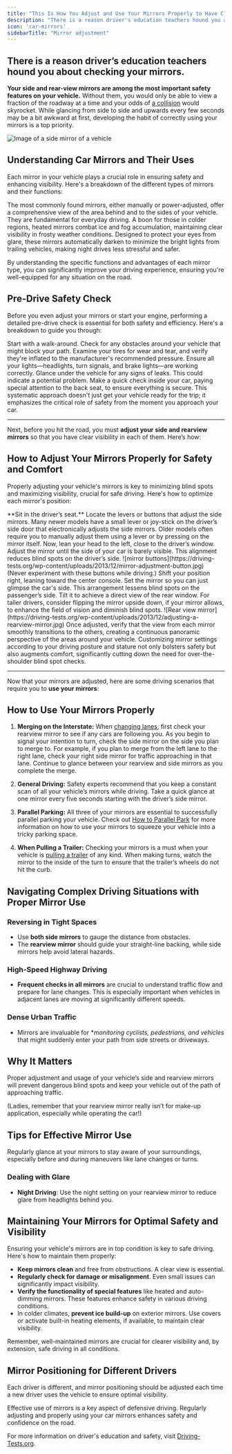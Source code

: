 ```yaml
---
title: "This Is How You Adjust and Use Your Mirrors Properly to Have Clear Visibility"
description: "There is a reason driver's education teachers hound you about checking your mirrors. Learn how to have clear visibility and use mirrors correctly!"
icon: 'car-mirrors'
sidebarTitle: "Mirror adjustment"
---
```


## There is a reason driver’s education teachers hound you about checking your mirrors.

**Your side and rear-view mirrors are among the most important safety features on your vehicle.** Without them, you would only be able to view a fraction of the roadway at a time and your odds of [a collision](https://driving-tests.org/beginner-drivers/top-defensive-driving-tips/) would skyrocket. While glancing from side to side and upwards every few seconds may be a bit awkward at first, developing the habit of correctly using your mirrors is a top priority.

![Image of a side mirror of a vehicle](https://driving-tests.org/wp-content/uploads/2013/12/car-mirror.jpg)

## Understanding Car Mirrors and Their Uses
Each mirror in your vehicle plays a crucial role in ensuring safety and enhancing visibility. Here's a breakdown of the different types of mirrors and their functions:

<Tabs>
  <Tab title="Standard Mirrors">
    The most commonly found mirrors, either manually or power-adjusted, offer a comprehensive view of the area behind and to the sides of your vehicle. They are fundamental for everyday driving.
  </Tab>
  <Tab title="Heated Mirrors">
    A boon for those in colder regions, heated mirrors combat ice and fog accumulation, maintaining clear visibility in frosty weather conditions.
  </Tab>
  <Tab title="Auto-Dimming Mirrors">
    Designed to protect your eyes from glare, these mirrors automatically darken to minimize the bright lights from trailing vehicles, making night drives less stressful and safer.
  </Tab>
</Tabs>

<Tip>By understanding the specific functions and advantages of each mirror type, you can significantly improve your driving experience, ensuring you're well-equipped for any situation on the road.</Tip>



## Pre-Drive Safety Check
Before you even adjust your mirrors or start your engine, performing a detailed pre-drive check is essential for both safety and efficiency. Here's a breakdown to guide you through:

<Steps>
  <Step title="Inspect the Surroundings">
    Start with a walk-around. Check for any obstacles around your vehicle that might block your path.
  </Step>
  <Step title="Tire and Pressure Check">
    Examine your tires for wear and tear, and verify they're inflated to the manufacturer's recommended pressure.
  </Step>
  <Step title="Light Inspection">
    Ensure all your lights—headlights, turn signals, and brake lights—are working correctly.
  </Step>
  <Step title="Look for Leaks">
    Glance under the vehicle for any signs of leaks. This could indicate a potential problem.
  </Step>
  <Step title="Secure the Interior">
    Make a quick check inside your car, paying special attention to the back seat, to ensure everything is secure.
  </Step>
</Steps>
This systematic approach doesn't just get your vehicle ready for the trip; it emphasizes the critical role of safety from the moment you approach your car.

---

Next, before you hit the road, you must **adjust your side and rearview mirrors** so that you have clear visibility in each of them. Here’s how:

## How to Adjust Your Mirrors Properly for Safety and Comfort

Properly adjusting your vehicle's mirrors is key to minimizing blind spots and maximizing visibility, crucial for safe driving. Here's how to optimize each mirror's position:

<Steps>
  <Step title="Driver’s Side Mirror">
    **Sit in the driver’s seat.** Locate the levers or buttons that adjust the side mirrors. Many newer models have a small lever or joy-stick on the driver’s side door that electronically adjusts the side mirrors. Older models often require you to manually adjust them using a lever or by pressing on the mirror itself. 
    Now, lean your head to the left, close to the driver’s window. Adjust the mirror until the side of your car is barely visible. This alignment reduces blind spots on the driver’s side.
    ![mirror buttons](https://driving-tests.org/wp-content/uploads/2013/12/mirror-adjustment-button.jpg)
    (Never experiment with these buttons while driving.) 
  </Step>
  <Step title="Passenger’s Side Mirror">
    Shift your position right, leaning toward the center console. Set the mirror so you can just glimpse the car's side. This arrangement lessens blind spots on the passenger’s side.
  </Step>
  <Step title="Rearview Mirror">
    Tilt it to achieve a direct view of the rear window. For taller drivers, consider flipping the mirror upside down, if your mirror allows, to enhance the field of vision and diminish blind spots.
       ![Rear view mirror](https://driving-tests.org/wp-content/uploads/2013/12/adjusting-a-rearview-mirror.jpg)
  </Step>
  <Step title="Comprehensive Check">
    Once adjusted, verify that the view from each mirror smoothly transitions to the others, creating a continuous panoramic perspective of the areas around your vehicle.
  </Step>
</Steps>
Customizing mirror settings according to your driving posture and stature not only bolsters safety but also augments comfort, significantly cutting down the need for over-the-shoulder blind spot checks.

---

Now that your mirrors are adjusted, here are some driving scenarios that require you to **use your mirrors**:

## How to Use Your Mirrors Properly

1. **Merging on the Interstate:** When [changing lanes](https://driving-tests.org/beginner-drivers/common-errors-when-changing-lanes/), first check your rearview mirror to see if any cars are following you. As you begin to signal your intention to turn, check the side mirror on the side you plan to merge to. For example, if you plan to merge from the left lane to the right lane, check your right side mirror for traffic approaching in that lane. Continue to glance between your rearview and side mirrors as you complete the merge.

2. **General Driving:** Safety experts recommend that you keep a constant scan of all your vehicle’s mirrors while driving. Take a quick glance at one mirror every five seconds starting with the driver’s side mirror.

3. **Parallel Parking:** All three of your mirrors are essential to successfully parallel parking your vehicle. Check out [How to Parallel Park](#) for more information on how to use your mirrors to squeeze your vehicle into a tricky parking space.

4. **When Pulling a Trailer:** Checking your mirrors is a must when your vehicle is [pulling a trailer](https://driving-tests.org/beginner-drivers/how-to-drive-with-a-trailer/) of any kind. When making turns, watch the mirror to the inside of the turn to ensure that the trailer’s wheels do not hit the curb.

## Navigating Complex Driving Situations with Proper Mirror Use

### Reversing in Tight Spaces
- Use **both side mirrors** to gauge the distance from obstacles.
- The **rearview mirror** should guide your straight-line backing, while side mirrors help avoid lateral hazards.
### High-Speed Highway Driving
- **Frequent checks in all mirrors** are crucial to understand traffic flow and prepare for lane changes. This is especially important when vehicles in adjacent lanes are moving at significantly different speeds.
### Dense Urban Traffic
- Mirrors are invaluable for **monitoring cyclists, pedestrians, and vehicles* that might suddenly enter your path from side streets or driveways.

## Why It Matters
Proper adjustment and usage of your vehicle’s side and rearview mirrors will prevent dangerous blind spots and keep your vehicle out of the path of approaching traffic.

(Ladies, remember that your rearview mirror really isn’t for make-up application, especially while operating the car!)

## Tips for Effective Mirror Use

<Tip title="Regular Checks">
Regularly glance at your mirrors to stay aware of your surroundings, especially before and during maneuvers like lane changes or turns.
</Tip>

### Dealing with Glare

- **Night Driving**: Use the night setting on your rearview mirror to reduce glare from headlights behind you.

## Maintaining Your Mirrors for Optimal Safety and Visibility

Ensuring your vehicle's mirrors are in top condition is key to safe driving. Here's how to maintain them properly:

- **Keep mirrors clean** and free from obstructions. A clear view is essential.
- **Regularly check for damage or misalignment**. Even small issues can significantly impact visibility.
- **Verify the functionality of special features** like heated and auto-dimming mirrors. These features enhance safety in various driving conditions.
- In colder climates, **prevent ice build-up** on exterior mirrors. Use covers or activate built-in heating elements, if available, to maintain clear visibility.

Remember, well-maintained mirrors are crucial for clearer visibility and, by extension, safe driving in all conditions.


## Mirror Positioning for Different Drivers

Each driver is different, and mirror positioning should be adjusted each time a new driver uses the vehicle to ensure optimal visibility.



Effective use of mirrors is a key aspect of defensive driving. Regularly adjusting and properly using your car mirrors enhances safety and confidence on the road.

For more information on driver's education and safety, visit [Driving-Tests.org](https://driving-tests.org).<Snippet file="andrei.mdx" />